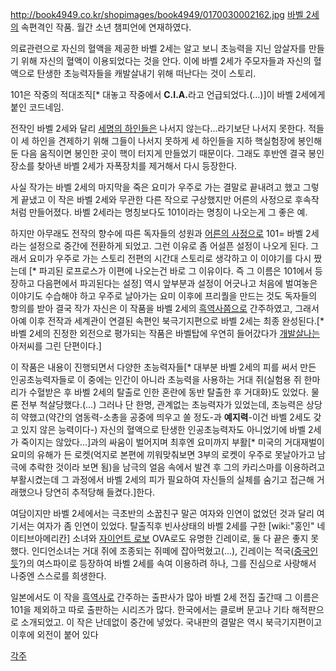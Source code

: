 http://book4949.co.kr/shopimages/book4949/0170030002162.jpg
[[바벨 2세]]의 속편격인 작품.
월간 소년 챔피언에 연재하였다.

의료관련으로 자신의 혈액을 제공한 바벨 2세는 알고 보니 초능력을 지닌 암살자를 만들기 위해 자신의 혈액이 이용되었다는 것을 안다. 이에 바벨 2세가 주모자들과 자신의 혈액으로 탄생한 초능력자들을 캐발살내기 위해 떠난다는 것이 스토리.

101은 작중의 적대조직[* 대놓고 작중에서 '''C.I.A.'''라고 언급되었다.(...)]이 바벨 2세에게 붙인 코드네임.

전작인 바벨 2세와 달리 [[세명의 하인]]들은 나서지 않는다...라기보단 나서지 못한다. 적들이 세 하인을 견제하기 위해 그들이 나서지 못하게 세 하인들을 지하 핵실험장에 봉인해둔 다음 움직이면 봉인한 곳이 핵이 터지게 만들었기 때문이다. 그래도 후반엔 결국 봉인장소를 찾아낸 바벨 2세가 자폭장치를 제거해서 다시 등장한다.  

사실 작가는 바벨 2세의 마지막을 죽은 요미가 우주로 가는 결말로 끝내려고 했고 그렇게 끝냈고 이 작은 바벨 2세와 무관한 다른 작으로 구상했지만 어른의 사정으로 후속작처럼 만들어졌다. 바벨 2세라는 명칭보다도 101이라는 명칭이 나오는게 그 좋은 예.

하지만 아무래도 전작의 향수에 따른 독자들의 성원과 [[어른의 사정]]으로 101= 바벨 2세라는 설정으로 중간에 전환하게 되었고. 그런 이유로 좀 어설픈 설정이 나오게 된다. 그래서 요미가 우주로 가는 스토리 전편의 시간대 스토리로 생각하고 이 이야기를 다시 짰는데 [* 파괴된 로프로스가 이편에 나오는건 바로 그 이유이다. 즉 그 이름은 101에서 등장하고 다음편에서 파괴된다는 설정] 역시 앞부분과 설정이 어긋나고 처음에 벌여놓은 이야기도 수습해야 하고 우주로 날아가는 요미 이후에 프리퀄을 만드는 것도 독자들의 항의를 받아 결국 작가 자신은 이 작품을 바벨 2세의 [[흑역사]]쯤으로 간주하였고, 그래서 아예 이후 전작과 세계관이 연결된 속편인 북극기지편으로 바벨 2세는 최종 완성된다.[* 바벨 2세의 진정한 외전으로 평가되는 작품은 바벨탑에 우연히 들어갔다가 [[개발살]]나는 아저씨를 그린 단편이다.] 

이 작품은 내용이 진행되면서 다양한 초능력자들[* 대부분 바벨 2세의 피를 써서 만든 인공초능력자들로 이 중에는 인간이 아니라 초능력을 사용하는 거대 쥐(실험용 쥐 한마리가 수혈받은 후 바벨 2세의 탈출로 인한 혼란에 동반 탈출한 후 거대화)도 있었다. 물론 전부 척살당했다.(...) 그러나 단 한명, 관계없는 초능력자가 있었는데, 초능력은 상당히 약했고(약간의 염동력-소총을 공중에 띄우고 쏠 정도-과 '''예지력'''-이건 바벨 2세도 갖고 있지 않은 능력이다-) 자신의 혈액으로 탄생한 인공초능력자도 아니었기에 바벨 2세가 죽이지는 않았다...]과의 싸움이 벌어지며 최후엔 요미까지 부활[* 미국의 거대재벌이 요미의 유해가 든 로켓(억지로 본편에 끼워맞춰보면 3부의 로켓이 우주로 못날아가고 남극에 추락한 것이라 보면 됨)을 남극의 얼음 속에서 발견 후 그의 카리스마를 이용하려고 부활시켰는데 그 과정에서 바벨 2세의 피가 필요하여 자신들의 실체를 숨기고 접근해 거래했으나 당연히 추적당해 들켰다.]한다.

여담이지만 바벨 2세에서는 극초반의 소꿉친구 말곤 여자와 인연이 없었던 것과 달리 여기서는 여자가 좀 인연이 있었다. 탈출직후 빈사상태의 바벨 2세를 구한 [wiki:"홍인" 네이티브아메리칸] 소녀와 [[자이언트 로보]] OVA로도 유명한 긴레이로, 둘 다 끝은 좋지 못했다.
인디언소녀는 거대 쥐에 조종되는 쥐떼에 잡아먹혔고(...), 긴레이는 적국([[중국]]인듯?)의 여스파이로 등장하여 바벨 2세를 속여 이용하려 하나, 그를 진심으로 사랑해서 나중엔 스스로를 희생한다.

일본에서도 이 작을 [[흑역사]]로 간주하는 출판사가 많아 바벨 2세 전집 출간때 그 이름은 101을 제외하고 따로 출판하는 시리즈가 많다. 한국에서는 클로버 문고나 기타 해적판으로 소개되었고. 이 작은 난데없이 중간에 넣었다. 국내판의 결말은 역시 북극기지편이고 이후에 외전이 붙어 있다

[[각주]]

